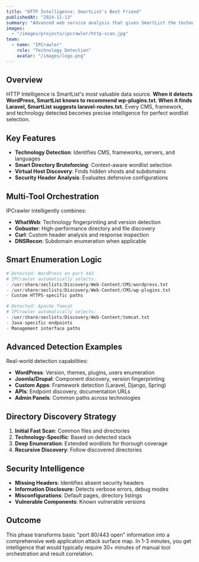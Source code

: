 ---
title: "HTTP Intelligence: SmartList's Best Friend"
publishedAt: "2024-11-13"
summary: "Advanced web service analysis that gives SmartList the technology fingerprints needed for pinpoint wordlist accuracy."
images:
  - "/images/projects/ipcrawler/http-scan.jpg"
team:
  - name: "IPCrawler"
    role: "Technology Detection"
    avatar: "/images/logo.png"
---

## Overview

HTTP Intelligence is SmartList's most valuable data source. **When it detects WordPress, SmartList knows to recommend wp-plugins.txt. When it finds Laravel, SmartList suggests laravel-routes.txt.** Every CMS, framework, and technology detected becomes precise intelligence for perfect wordlist selection.

## Key Features

- **Technology Detection**: Identifies CMS, frameworks, servers, and languages
- **Smart Directory Bruteforcing**: Context-aware wordlist selection
- **Virtual Host Discovery**: Finds hidden vhosts and subdomains
- **Security Header Analysis**: Evaluates defensive configurations

## Multi-Tool Orchestration

IPCrawler intelligently combines:
- **WhatWeb**: Technology fingerprinting and version detection
- **Gobuster**: High-performance directory and file discovery
- **Curl**: Custom header analysis and response inspection
- **DNSRecon**: Subdomain enumeration when applicable

## Smart Enumeration Logic

```python
# Detected: WordPress on port 443
# IPCrawler automatically selects:
- /usr/share/seclists/Discovery/Web-Content/CMS/wordpress.txt
- /usr/share/seclists/Discovery/Web-Content/CMS/wp-plugins.txt
- Custom HTTPS-specific paths

# Detected: Apache Tomcat
# IPCrawler automatically selects:
- /usr/share/seclists/Discovery/Web-Content/tomcat.txt
- Java-specific endpoints
- Management interface paths
```

## Advanced Detection Examples

Real-world detection capabilities:
- **WordPress**: Version, themes, plugins, users enumeration
- **Joomla/Drupal**: Component discovery, version fingerprinting
- **Custom Apps**: Framework detection (Laravel, Django, Spring)
- **APIs**: Endpoint discovery, documentation URLs
- **Admin Panels**: Common paths across technologies

## Directory Discovery Strategy

1. **Initial Fast Scan**: Common files and directories
2. **Technology-Specific**: Based on detected stack
3. **Deep Enumeration**: Extended wordlists for thorough coverage
4. **Recursive Discovery**: Follow discovered directories

## Security Intelligence

- **Missing Headers**: Identifies absent security headers
- **Information Disclosure**: Detects verbose errors, debug modes
- **Misconfigurations**: Default pages, directory listings
- **Vulnerable Components**: Known vulnerable versions

## Outcome

This phase transforms basic "port 80/443 open" information into a comprehensive web application attack surface map. In 1-3 minutes, you get intelligence that would typically require 30+ minutes of manual tool orchestration and result correlation.